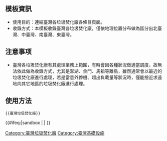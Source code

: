 <includeonly><!-- 在這裡加入模板的保護標識 --></includeonly><noinclude>{{Documentation subpage}}</noinclude>
<!-- 在本行下編輯模板說明 -->

==模板資訊==
* 使用目的：連結臺灣各垃圾焚化廠各條目頁面。
* 收錄方式：本模板收錄臺灣各垃圾焚化廠，僅依地理位置分布做為區分出北臺灣、中臺灣、南臺灣、東臺灣。

== 注意事项 ==
* 臺灣各垃圾焚化廠有其處理業務上範圍，有時會因各種狀況做適當調度，故無法依此做為收錄方式，尤其是澎湖、金門、馬祖等離島，雖然通常會以最近的垃圾焚化廠進行處理，若是當意外停機、超出負載量等狀況時，僅能捨近求遠地向其它地區的垃圾焚化廠進行處理。

==使用方法==
<pre>{{臺灣垃圾焚化廠}}</pre>

<includeonly>{{#ifeq:{{SUBPAGENAME}}|sandbox | |
<!-- 本行下加入模板的分類，跨維基連結加入Wikidata（參見[[Wikipedia:Wikidata]]） -->
}}</includeonly>

[[Category:臺灣垃圾焚化廠]]
[[Category:臺灣基礎設施]]